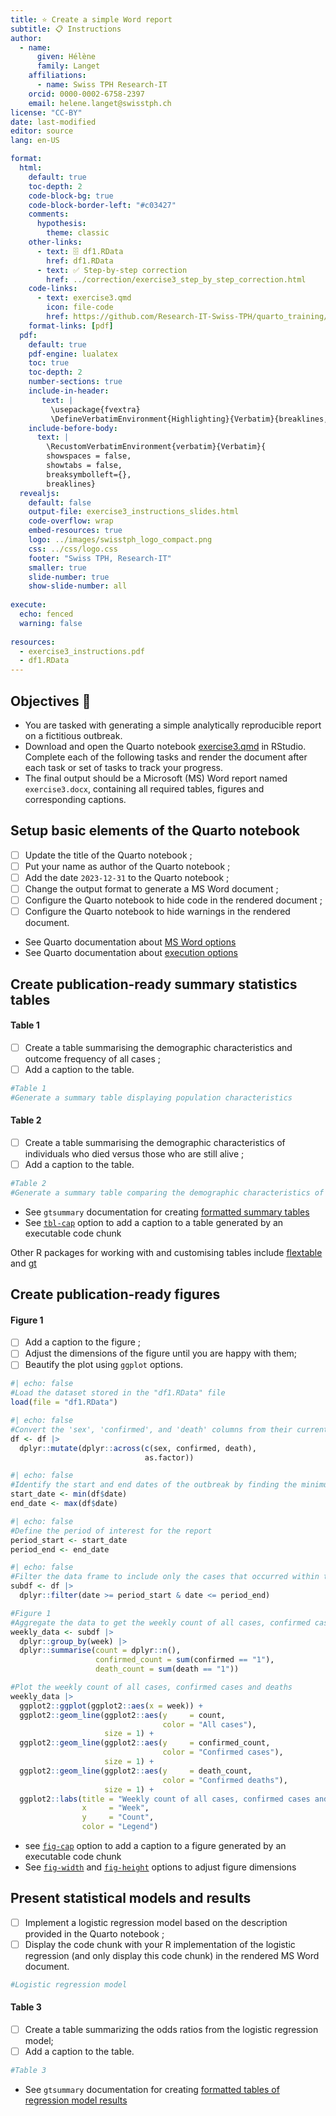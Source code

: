 ```yaml
---
title: ⭐ Create a simple Word report
subtitle: 📋 Instructions
author:
  - name:
      given: Hélène
      family: Langet
    affiliations:
      - name: Swiss TPH Research-IT
    orcid: 0000-0002-6758-2397
    email: helene.langet@swisstph.ch
license: "CC-BY"
date: last-modified
editor: source
lang: en-US

format:
  html:
    default: true
    toc-depth: 2
    code-block-bg: true
    code-block-border-left: "#c03427"
    comments:
      hypothesis: 
        theme: classic
    other-links:
      - text: 🗄️ df1.RData
        href: df1.RData
      - text: ✅ Step-by-step correction
        href: ../correction/exercise3_step_by_step_correction.html
    code-links:
      - text: exercise3.qmd
        icon: file-code
        href: https://github.com/Research-IT-Swiss-TPH/quarto_training/blob/main/practicals/exercise3.qmd
    format-links: [pdf]
  pdf:
    default: true
    pdf-engine: lualatex
    toc: true
    toc-depth: 2
    number-sections: true
    include-in-header: 
       text: |
         \usepackage{fvextra}
         \DefineVerbatimEnvironment{Highlighting}{Verbatim}{breaklines,commandchars=\\\{\}}
    include-before-body:
      text: |
        \RecustomVerbatimEnvironment{verbatim}{Verbatim}{
        showspaces = false,
        showtabs = false,
        breaksymbolleft={},
        breaklines}
  revealjs:
    default: false
    output-file: exercise3_instructions_slides.html
    code-overflow: wrap
    embed-resources: true
    logo: ../images/swisstph_logo_compact.png
    css: ../css/logo.css
    footer: "Swiss TPH, Research-IT"
    smaller: true
    slide-number: true
    show-slide-number: all
    
execute:
  echo: fenced
  warning: false
    
resources:
  - exercise3_instructions.pdf
  - df1.RData
---
```


## Objectives 🎯

-   You are tasked with generating a simple analytically reproducible report on a fictitious outbreak.
-   Download and open the Quarto notebook [exercise3.qmd](https://github.com/Research-IT-Swiss-TPH/quarto_training/blob/main/practicals/exercise3.qmd) in RStudio. Complete each of the following tasks and render the document after each task or set of tasks to track your progress.
-   The final output should be a Microsoft (MS) Word report named `exercise3.docx`, containing all required tables, figures and corresponding captions.

## Setup basic elements of the Quarto notebook

-   [ ] Update the title of the Quarto notebook ;
-   [ ] Put your name as author of the Quarto notebook ;
-   [ ] Add the date `2023-12-31` to the Quarto notebook ;
-   [ ] Change the output format to generate a MS Word document ;
-   [ ] Configure the Quarto notebook to hide code in the rendered document ;
-   [ ] Configure the Quarto notebook to hide warnings in the rendered document.

::: callout-tip
-   See Quarto documentation about [MS Word options](https://quarto.org/docs/reference/formats/docx.html)
-   See Quarto documentation about [execution options](https://quarto.org/docs/reference/formats/docx.html#execution)
:::

## Create publication-ready summary statistics tables

#### Table 1 {.unnumbered}

- [ ] Create a table summarising the demographic characteristics and outcome frequency of all cases ;
-   [ ] Add a caption to the table.

```r
#Table 1
#Generate a summary table displaying population characteristics

```

#### Table 2 {.unnumbered}

-   [ ] Create a table summarising the demographic characteristics of individuals who died versus those who are still alive ;
-   [ ] Add a caption to the table.

```r
#Table 2
#Generate a summary table comparing the demographic characteristics of individuals who died versus those who are still alive

```

::: callout-tip
-   See `gtsummary` documentation for creating [formatted summary tables](https://www.danieldsjoberg.com/gtsummary/articles/tbl_summary.html)
-   See [`tbl-cap`](https://quarto.org/docs/authoring/tables.html#computations) option to add a caption to a table generated by an executable code chunk

Other R packages for working with and customising tables include [flextable](https://davidgohel.github.io/flextable/) and [gt](https://gt.rstudio.com/)
:::

## Create publication-ready figures

#### Figure 1 {.unnumbered}

-   [ ] Add a caption to the figure ;
-   [ ] Adjust the dimensions of the figure until you are happy with them;
-   [ ] Beautify the plot using `ggplot` options.

```r
#| echo: false
#Load the dataset stored in the "df1.RData" file
load(file = "df1.RData")
```

```r
#| echo: false
#Convert the 'sex', 'confirmed', and 'death' columns from their current data type to factors
df <- df |>
  dplyr::mutate(dplyr::across(c(sex, confirmed, death),
                              as.factor))
```

```r
#| echo: false
#Identify the start and end dates of the outbreak by finding the minimum and maximum values in the 'date' column
start_date <- min(df$date)
end_date <- max(df$date)
```

```r
#| echo: false
#Define the period of interest for the report
period_start <- start_date
period_end <- end_date
```

```r
#| echo: false
#Filter the data frame to include only the cases that occurred within the defined period
subdf <- df |>
  dplyr::filter(date >= period_start & date <= period_end)
```

```r
#Figure 1
#Aggregate the data to get the weekly count of all cases, confirmed cases and deaths
weekly_data <- subdf |>
  dplyr::group_by(week) |>
  dplyr::summarise(count = dplyr::n(),
                   confirmed_count = sum(confirmed == "1"),
                   death_count = sum(death == "1"))

#Plot the weekly count of all cases, confirmed cases and deaths
weekly_data |>
  ggplot2::ggplot(ggplot2::aes(x = week)) +
  ggplot2::geom_line(ggplot2::aes(y     = count,
                                  color = "All cases"),
                     size = 1) +
  ggplot2::geom_line(ggplot2::aes(y     = confirmed_count,
                                  color = "Confirmed cases"),
                     size = 1) +
  ggplot2::geom_line(ggplot2::aes(y     = death_count,
                                  color = "Confirmed deaths"),
                     size = 1) +
  ggplot2::labs(title = "Weekly count of all cases, confirmed cases and deaths",
                x     = "Week",
                y     = "Count",
                color = "Legend")
```

::: callout-tip
-   see [`fig-cap`](https://quarto.org/docs/computations/execution-options.html#caption-and-alt-text) option to add a caption to a figure generated by an executable code chunk
-   See [`fig-width`](https://quarto.org/docs/computations/execution-options.html#figure-options) and [`fig-height`](https://quarto.org/docs/computations/execution-options.html#figure-options) options to adjust figure dimensions
:::

## Present statistical models and results

-   [ ] Implement a logistic regression model based on the description provided in the Quarto notebook ;
-   [ ] Display the code chunk with your R implementation of the logistic regression (and only display this code chunk) in the rendered MS Word document.

```r
#Logistic regression model

```

#### Table 3 {.unnumbered}

-   [ ] Create a table summarizing the odds ratios from the logistic regression model;
-   [ ] Add a caption to the table.

```r
#Table 3

```

::: callout-tip
-   See `gtsummary` documentation for creating [formatted tables of regression model results](https://www.danieldsjoberg.com/gtsummary/articles/tbl_regression.html)
:::
